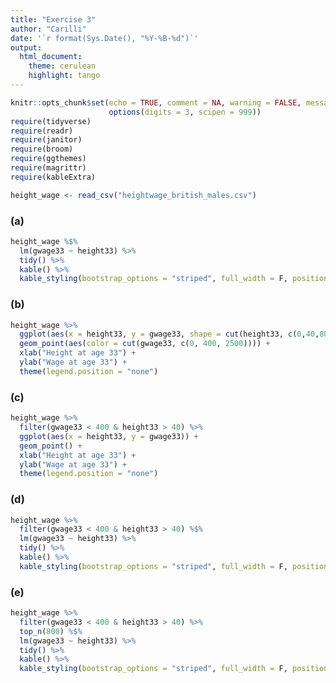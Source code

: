 ```yaml
---
title: "Exercise 3"
author: "Carilli"
date: '`r format(Sys.Date(), "%Y-%B-%d")`'
output: 
  html_document:
    theme: cerulean
    highlight: tango
---
```


```r
knitr::opts_chunk$set(echo = TRUE, comment = NA, warning = FALSE, message = FALSE,
                      options(digits = 3, scipen = 999))
require(tidyverse)
require(readr)
require(janitor)
require(broom)
require(ggthemes)
require(magrittr)
require(kableExtra)
```

```r
height_wage <- read_csv("heightwage_british_males.csv")
```

### (a)

```r
height_wage %$% 
  lm(gwage33 ~ height33) %>% 
  tidy() %>% 
  kable() %>% 
  kable_styling(bootstrap_options = "striped", full_width = F, position = "left")
```


### (b)

```r
height_wage %>% 
  ggplot(aes(x = height33, y = gwage33, shape = cut(height33, c(0,40,80)))) + 
  geom_point(aes(color = cut(gwage33, c(0, 400, 2500)))) + 
  xlab("Height at age 33") + 
  ylab("Wage at age 33") +
  theme(legend.position = "none")
```

### (c)

```r
height_wage %>%
  filter(gwage33 < 400 & height33 > 40) %>% 
  ggplot(aes(x = height33, y = gwage33)) + 
  geom_point() + 
  xlab("Height at age 33") + 
  ylab("Wage at age 33") +
  theme(legend.position = "none")
```

### (d)

```r
height_wage %>%
  filter(gwage33 < 400 & height33 > 40) %$% 
  lm(gwage33 ~ height33) %>% 
  tidy() %>% 
  kable() %>% 
  kable_styling(bootstrap_options = "striped", full_width = F, position = "left")
```

### (e)

```r
height_wage %>%
  filter(gwage33 < 400 & height33 > 40) %>% 
  top_n(800) %$% 
  lm(gwage33 ~ height33) %>% 
  tidy() %>% 
  kable() %>% 
  kable_styling(bootstrap_options = "striped", full_width = F, position = "left")
```

